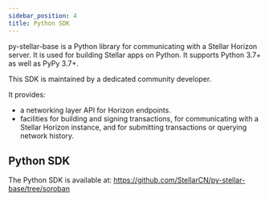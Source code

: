 ```yaml
---
sidebar_position: 4
title: Python SDK
---
```


py-stellar-base is a Python library for communicating with a Stellar Horizon server. It is used for building Stellar apps on Python. It supports Python 3.7+ as well as PyPy 3.7+.

This SDK is maintained by a dedicated community developer.

It provides:

- a networking layer API for Horizon endpoints.
- facilities for building and signing transactions, for communicating with a Stellar Horizon instance, and for submitting transactions or querying network history.

## Python SDK

The Python SDK is available at: https://github.com/StellarCN/py-stellar-base/tree/soroban
